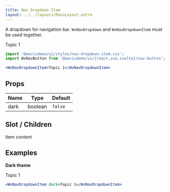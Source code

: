 ```yaml
---
title: Nav Dropdown Item
layout: ../../layouts/MainLayout.astro
---
```



A dropdown for navigation bar. `WvNavDropdown` and `WvNavDropdownItem` must be used together.

<div class="not-prose component-preview">
  <WvNavDropdownItem>Topic 1</WvNavDropdownItem>
</div>

```jsx
import '@wevisdemo/ui/styles/nav-dropdown-item.css';
import WvNavButton from '@wevisdemo/ui/{react,vue,svelte}/nav-button';
```

```jsx
<WvNavDropdownItem>Topic 1</WvNavDropdownItem>
```

## Props

| Name | Type    | Default |
| ---- | ------- | ------- |
| dark | boolean | `false` |

## Slot / Children

Item content

## Examples

**Dark theme**

<div class="not-prose component-preview-dark">
  <WvNavDropdownItem dark>Topic 1</WvNavDropdownItem>
</div>

```jsx
<WvNavDropdownItem dark>Topic 1</WvNavDropdownItem>
```
